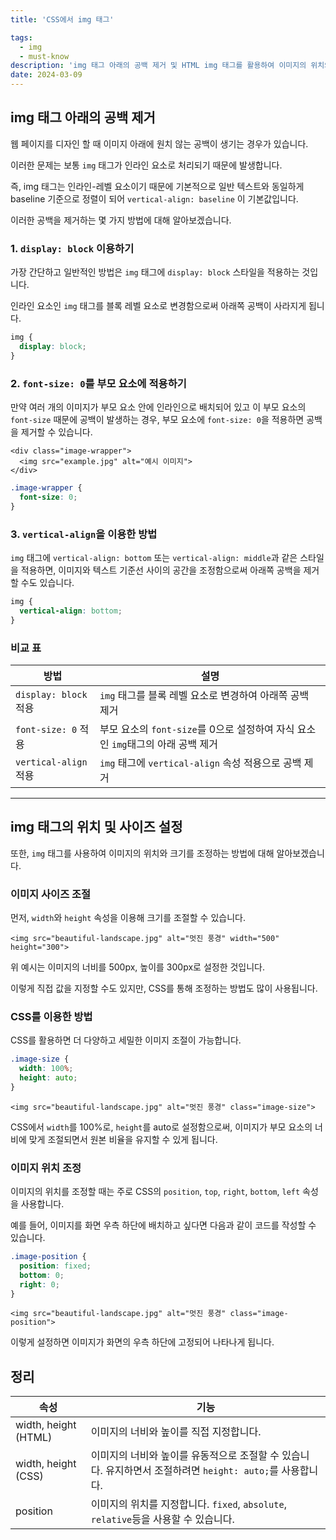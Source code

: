 ```yaml
---
title: 'CSS에서 img 태그'

tags:
  - img
  - must-know
description: 'img 태그 아래의 공백 제거 및 HTML img 태그를 활용하여 이미지의 위치와 크기를 조절하는 방법'
date: 2024-03-09
---
```


## img 태그 아래의 공백 제거

웹 페이지를 디자인 할 때 이미지 아래에 원치 않는 공백이 생기는 경우가 있습니다.

이러한 문제는 보통 `img` 태그가 인라인 요소로 처리되기 때문에 발생합니다.

즉, img 태그는 인라인-레벨 요소이기 때문에 기본적으로 일반 텍스트와 동일하게 baseline 기준으로 정렬이 되어 `vertical-align: baseline` 이 기본값입니다.

이러한 공백을 제거하는 몇 가지 방법에 대해 알아보겠습니다.

### 1. `display: block` 이용하기

가장 간단하고 일반적인 방법은 `img` 태그에 `display: block` 스타일을 적용하는 것입니다.

인라인 요소인 `img` 태그를 블록 레벨 요소로 변경함으로써 아래쪽 공백이 사라지게 됩니다.

```css:styles.css
img {
  display: block;
}
```

### 2. `font-size: 0`를 부모 요소에 적용하기

만약 여러 개의 이미지가 부모 요소 안에 인라인으로 배치되어 있고 이 부모 요소의 `font-size` 때문에 공백이 발생하는 경우, 부모 요소에 `font-size: 0`을 적용하면 공백을 제거할 수 있습니다.

```html:html
<div class="image-wrapper">
  <img src="example.jpg" alt="예시 이미지">
</div>
```

```css:styles.css
.image-wrapper {
  font-size: 0;
}
```

### 3. `vertical-align`을 이용한 방법

`img` 태그에 `vertical-align: bottom` 또는 `vertical-align: middle`과 같은 스타일을 적용하면, 이미지와 텍스트 기준선 사이의 공간을 조정함으로써 아래쪽 공백을 제거할 수도 있습니다.

```css:styles.css
img {
  vertical-align: bottom;
}
```

### 비교 표

| 방법                  | 설명                                                                            |
| --------------------- | ------------------------------------------------------------------------------- |
| `display: block` 적용 | `img` 태그를 블록 레벨 요소로 변경하여 아래쪽 공백 제거                         |
| `font-size: 0` 적용   | 부모 요소의 `font-size`를 0으로 설정하여 자식 요소인 `img`태그의 아래 공백 제거 |
| `vertical-align` 적용 | `img` 태그에 `vertical-align` 속성 적용으로 공백 제거                           |

---

## img 태그의 위치 및 사이즈 설정

또한, `img` 태그를 사용하여 이미지의 위치와 크기를 조정하는 방법에 대해 알아보겠습니다.

### 이미지 사이즈 조절

먼저, `width`와 `height` 속성을 이용해 크기를 조절할 수 있습니다.

```html:html
<img src="beautiful-landscape.jpg" alt="멋진 풍경" width="500" height="300">
```

위 예시는 이미지의 너비를 500px, 높이를 300px로 설정한 것입니다. 

이렇게 직접 값을 지정할 수도 있지만, CSS를 통해 조정하는 방법도 많이 사용됩니다.

### CSS를 이용한 방법

CSS를 활용하면 더 다양하고 세밀한 이미지 조절이 가능합니다.

```css:styles.css
.image-size {
  width: 100%;
  height: auto;
}
```

```html:html
<img src="beautiful-landscape.jpg" alt="멋진 풍경" class="image-size">
```

CSS에서 `width`를 100%로, `height`를 auto로 설정함으로써, 이미지가 부모 요소의 너비에 맞게 조절되면서 원본 비율을 유지할 수 있게 됩니다.

### 이미지 위치 조정

이미지의 위치를 조정할 때는 주로 CSS의 `position`, `top`, `right`, `bottom`, `left` 속성을 사용합니다. 

예를 들어, 이미지를 화면 우측 하단에 배치하고 싶다면 다음과 같이 코드를 작성할 수 있습니다.

```css:styles.css
.image-position {
  position: fixed;
  bottom: 0;
  right: 0;
}
```

```html:html
<img src="beautiful-landscape.jpg" alt="멋진 풍경" class="image-position">
```

이렇게 설정하면 이미지가 화면의 우측 하단에 고정되어 나타나게 됩니다. 

## 정리

| 속성        | 기능                                     |
| ----------- | ---------------------------------------- |
| width, height (HTML) | 이미지의 너비와 높이를 직접 지정합니다.       |
| width, height (CSS)  | 이미지의 너비와 높이를 유동적으로 조절할 수 있습니다. 유지하면서 조절하려면 `height: auto;`를 사용합니다. |
| position    | 이미지의 위치를 지정합니다. `fixed`, `absolute`, `relative`등을 사용할 수 있습니다. |

